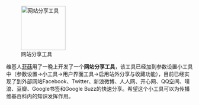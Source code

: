 [[File:Gnome-bookmark-new.svg|120px|left|网站分享工具]]

维基人[[User:PhiLiP|菲菇]]用了一晚上开发了一个'''网站分享工具'''，该工具已经加到参数设置小工具中（参数设置->小工具->用户界面工具->启用站外分享与收藏功能），目前已经实现了到外部网站Facebook、Twitter、新浪微博、人人网、开心网、QQ空间、噗浪、豆瓣、Google书签和Google Buzz的快速分享。希望这个小工具可以为传播维基百科内的知识发挥作用。
